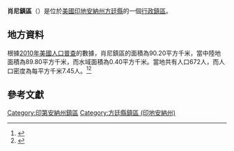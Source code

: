 {{noteTA
|G1=USState
|G2=地名
|G3=Unit
}}
{{Infobox settlement
|official_name            = 肖尼鎮區
|native_name = Shawnee Township
|settlement_type          = [[行政鎮區|行政鎮區]]
|image_skyline            = 
|imagesize                = 
|image_map                = Map highlighting Shawnee Township, Fountain County, Indiana.svg
|mapsize                  = 250px
|pushpin_map  =USA Indiana
|pushpin_label = 肖尼鎮區
|pushpin_label_position   = top
|pushpin_map_caption      = 肖尼鎮區在印地安納州的位置
|subdivision_type         = [[世界政區索引|國家]]
|subdivision_type1        = [[美国州份|州份]]
|subdivision_type2        = [[印地安納州行政区划|縣]]
|subdivision_name         = [[美国|美国]]
|subdivision_name1        = [[印地安納州|印地安納州]]
|subdivision_name2        = [[方廷縣_(印地安納州)|方廷縣]]
|elevation_ft             = 673
|elevation_m              = 205
|timezone                 = [[北美东部時區|北美东部時區]]
|area_total_km2           = 90.20
|area_land_km2            = 89.80
|area_water_km2           = 0.40
|area_total_sq_mi         = 
|area_land_sq_mi          = 
|area_water_sq_mi         = 
|population_as_of         = [[2010年美國人口普查|2010]]
|population_footnotes     = 
|population_total         = 672
|population_density_km2   = auto
|population_density_sq_mi = auto
|utc_offset               = -5
|coordinates              = {{coord|40|13|18|N|87|15|38|W|type:city_region:US-AL_source:GNS-enwiki|display=inline,title}}
| coor_pinpoint           = 
| coordinates_footnotes   = 
|timezone_DST             = EDT
|utc_offset_DST           = -4
|postal_code_type         = [[美國郵區編號|郵區編號]]
|postal_code              = 
|area_code                = {{link-en|电话区号765|Area code 765|765}}
|blank_name = [[地名信息系统|GNIS ID]]
|blank_info = 453841
}}
'''肖尼鎮區'''（{{lang-en|Shawnee Township}}）是位於[[美國|美國]][[印地安納州|印地安納州]][[方廷縣_(印地安納州)|方廷縣]]的一個[[行政鎮區|行政鎮區]]。

== 地方資料 ==
根據[[2010年美國人口普查|2010年美國人口普查]]的數據，肖尼鎮區的面積為90.20平方千米，當中陸地面積為89.80平方千米，而水域面積為0.40平方千米。當地共有人口672人，而人口密度為每平方千米7.45人。<ref name="GR8">{{cite web|url=http://factfinder2.census.gov|publisher=[[美国人口调查局|美国人口调查局]]|accessdate=2011-05-14|title=American FactFinder|archive-date=2013-09-11|archive-url=https://web.archive.org/web/20130911234518/http://factfinder2.census.gov/|dead-url=no}}</ref><ref>{{cite web|url=https://www.citypopulation.de/en/usa/illinois/admin/|title=USA: Illinois (Counties and Townships) - City Population|accessdate=2020-07-14|archive-date=2020-04-22|archive-url=https://web.archive.org/web/20200422090607/https://www.citypopulation.de/en/usa/illinois/admin/|dead-url=no}}</ref>

== 參考文獻 ==
{{reflist}}

{{方廷縣 (印地安納州)}}

{{DEFAULTSORT:Shawnee Township}}
[[Category:印第安納州鎮區|Category:印第安納州鎮區]]
[[Category:方廷縣鎮區_(印地安納州)|Category:方廷縣鎮區 (印地安納州)]]

{{Indiana-geo-stub}}